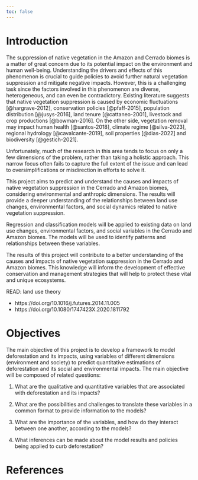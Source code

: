 ```yaml
---
toc: false
---
```


# Introduction

The suppression of native vegetation in the Amazon and Cerrado biomes is a matter of great concern due to its potential impact on the environment and human well-being.
Understanding the drivers and effects of this phenomenon is crucial to guide policies to avoid further natural vegetation suppression and mitigate negative impacts.
However, this is a challenging task since the factors involved in this phenomenon are diverse, heterogeneous, and can even be contradictory.
Existing literature suggests that native vegetation suppression is caused by economic fluctuations [@hargrave-2012], conservation policies [@pfaff-2015], population distribution [@jusys-2016], land tenure [@cattaneo-2001], livestock and crop productions [@bowman-2016].
On the other side, vegetation removal may impact human health [@santos-2018], climate regime [@silva-2023], regional hydrology [@cavalcante-2019], soil properties [@dias-2022] and biodiversity [@gestich-2021].

Unfortunately, much of the research in this area tends to focus on only a few dimensions of the problem, rather than taking a holistic approach.
This narrow focus often fails to capture the full extent of the issue and can lead to oversimplifications or misdirection in efforts to solve it.

This project aims to predict and understand the causes and impacts of native vegetation suppression in the Cerrado and Amazon biomes, considering environmental and anthropic dimensions.
The results will provide a deeper understanding of the relationships between land use changes, environmental factors, and social dynamics related to native vegetation suppression.

Regression and classification models will be applied to existing data on land use changes, environmental factors, and social variables in the Cerrado and Amazon biomes.
The models will be used to identify patterns and relationships between these variables.

The results of this project will contribute to a better understanding of the causes and impacts of native vegetation suppression in the Cerrado and Amazon biomes.
This knowledge will inform the development of effective conservation and management strategies that will help to protect these vital and unique ecosystems.

::: {.callout-important collapse="true"}
READ: land use theory

-   https://doi.org/10.1016/j.futures.2014.11.005
-   https://doi.org/10.1080/1747423X.2020.1811792
:::

# Objectives

The main objective of this project is to develop a framework to model deforestation and its impacts, using variables of different dimensions (environment and society) to predict quantitative estimations of deforestation and its social and environmental impacts. The main objective will be composed of related questions:

(1) What are the qualitative and quantitative variables that are associated with deforestation and its impacts?

(2) What are the possibilities and challenges to translate these variables in a common format to provide information to the models?

(3) What are the importance of the variables, and how do they interact between one another, according to the models?

(4) What inferences can be made about the model results and policies being applied to curb deforestation?

# References {.unnumbered}
